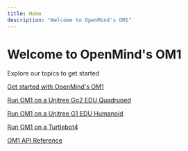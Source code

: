 ```yaml
---
title: Home
description: "Welcome to OpenMind's OM1" 
---
```


<div className="hero">
<h1 className="hero-header">Welcome to OpenMind's OM1</h1>
<p className="hero-p">Explore our topics to get started</p>
</div>

[Get started with OpenMind's OM1](./developing/0_introduction.mdx)

[Run OM1 on a Unitree Go2 EDU Quadruped](./robotics/unitree_go2_quadruped.mdx)

[Run OM1 on a Unitree G1 EDU Humanoid](./robotics/unitree_g1_humanoid.mdx)

[Run OM1 on a Turtlebot4](./robotics/turtlebot4_zenoh.mdx)
  
[OM1 API Reference](./api-reference/introduction.mdx)

